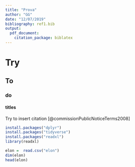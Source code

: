 ```yaml
---
title: "Prova"
author: "GG"
date: "12/07/2019"
bibliography: ref1.bib
output:
  pdf_document:
    citation_package: biblatex
--- 
```


# Try

## To

### do

#### titles


Try to insert citation  [@commissionPublicNoticeTerms2008]

```r
install.packages("dplyr")
install.packages("tidyverse")
install.packages("readxl")
library(readxl)
```

```r
elon =  read.csv("elon")
dim(elon)
head(elon)

```